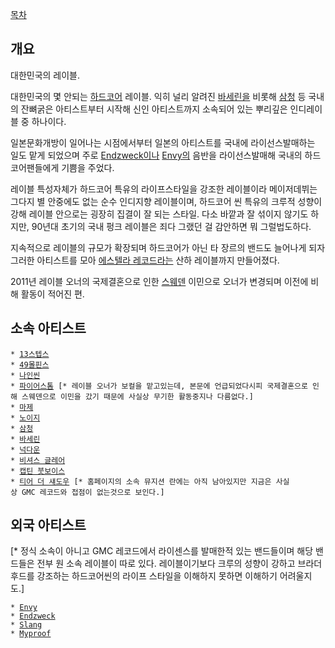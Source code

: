 [[목차]]
== 개요 ==

대한민국의 레이블.

대한민국의 몇 안되는 [[하드코어]] 레이블. 익히 널리 알려진 [[바세린]]을 비롯해 [[삼청]] 등 국내의 잔뼈굵은 아티스트부터 시작해 신인 아티스트까지 소속되어 있는 뿌리깊은 인디레이블 중 하나이다.

일본문화개방이 일어나는 시점에서부터 일본의 아티스트를 국내에 라이선스발매하는 일도 맡게 되었으며 주로 [[Endzweck]]이나 [[Envy]]의 음반을 라이선스발매해 국내의 하드코어팬들에게 기쁨을 주었다.

레이블 특성자체가 하드코어 특유의 라이프스타일을 강조한 레이블이라 메이저데뷔는 그다지 별 안중에도 없는 순수 인디지향 레이블이며, 하드코어 씬 특유의 크루적 성향이 강해 레이블 안으로는 굉장히 집결이 잘 되는 스타일. 다소 바깥과 잘 섞이지 않기도 하지만, 90년대 초기의 국내 펑크 레이블은 죄다 그랬던 걸 감안하면 뭐 그럴법도하다. 


지속적으로 레이블의 규모가 확장되며 하드코어가 아닌 타 장르의 밴드도 늘어나게 되자 그러한 아티스트를 모아 [[에스텔라 레코드]]라는 산하 레이블까지 만들어졌다.

2011년 레이블 오너의 국제결혼으로 인한 [[스웨덴]] 이민으로 오너가 변경되며 이전에 비해 활동이 적어진 편.

== 소속 아티스트 ==
 * [[13스텝스]]
 * [[49몰핀스]]
 * [[나인씬]]
 * [[파이어스톰]] [* 레이블 오너가 보컬을 맡고있는데, 본문에 언급되었다시피 국제결혼으로 인해 스웨덴으로 이민을 갔기 때문에 사실상 무기한 활동중지나 다름없다.]
 * [[마제]]
 * [[노이지]]
 * [[삼청]]
 * [[바세린]]
 * [[넉다운]]
 * [[비셔스 글레어]]
 * [[캡틴 붓보이스]]
 * [[티어 더 섀도우]] [* 홈페이지의 소속 뮤지션 란에는 아직 남아있지만 지금은 사실상 GMC 레코드와 접점이 없는것으로 보인다.]

== 외국 아티스트 ==
[* 정식 소속이 아니고 GMC 레코드에서 라이센스를 발매한적 있는 밴드들이며 해당 밴드들은 전부 원 소속 레이블이 따로 있다. 레이블이기보다 크루의 성향이 강하고 브라더후드를 강조하는 하드코어씬의 라이프 스타일을 이해하지 못하면 이해하기 어려울지도.]
 * [[Envy]]
 * [[Endzweck]]
 * [[Slang]]
 * [[Myproof]]

